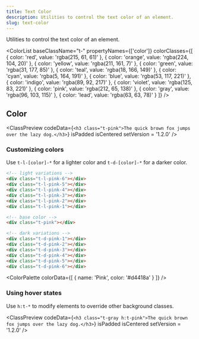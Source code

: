 ```yaml
---
title: Text Color
description: Utilities to control the text color of an element.
slug: text-color
---
```



Utilities to control the text color of an element.

<ColorList 
  baseClassName="t-" 
  propertyNames={['color']} 
  colorClasses={[
    { color: 'red', value: 'rgba(215, 61, 61)' },
    { color: 'orange', value: 'rgba(224, 104, 20)' },
    { color: 'yellow', value: 'rgba(211, 161, 7)' },
    { color: 'green', value: 'rgba(31, 177, 85)' },
    { color: 'teal', value: 'rgba(18, 166, 149)' },
    { color: 'cyan', value: 'rgba(5, 164, 191)' },
    { color: 'blue', value: 'rgba(53, 117, 221)' },
    { color: 'indigo', value: 'rgba(89, 92, 217)' },
    { color: 'violet', value: 'rgba(125, 83, 221)' },
    { color: 'pink', value: 'rgba(212, 65, 138)' },
    { color: 'gray', value: 'rgba(96, 103, 115)' },
    { color: 'lead', value: 'rgba(63, 63, 78)' }
  ]}
/>

## Color

<ClassPreview
  codeData={`<h3 class="t-pink">The quick brown fox jumps over the lazy dog.</h3>`}
  isPadded
  isCentered
  setVersion = '1.2.0'
/>

### Customizing colors

Use `t-l-[color]-*` for a lighter color and `t-d-[color]-*` for a darker color.

```html
<!-- light variations -->
<div class="t-l-pink-6"></div>
<div class="t-l-pink-5"></div>
<div class="t-l-pink-4"></div>
<div class="t-l-pink-3"></div>
<div class="t-l-pink-2"></div>
<div class="t-l-pink-1"></div>

<!-- base color -->
<div class="t-pink"></div>

<!-- dark variations -->
<div class="t-d-pink-1"></div>
<div class="t-d-pink-2"></div>
<div class="t-d-pink-3"></div>
<div class="t-d-pink-4"></div>
<div class="t-d-pink-5"></div>
<div class="t-d-pink-6"></div>
```

<ColorPalette
  colorData={[
    {
      name: 'Pink',
      color: '#d4418a'
    }
  ]}
/>

### Using hover states

Use `h:t-*` to modify elements to override other background classes.

<ClassPreview
  codeData={`<h3 class="t-gray h:t-pink">The quick brown fox jumps over the lazy dog.</h3>`}
  isPadded
  isCentered
  setVersion = '1.2.0'
/>